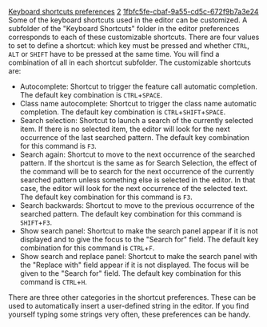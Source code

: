 [[Property:title|Keyboard shortcuts preferences]]
[[Property:weight|2]]
[[Property:uuid|1fbfc5fe-cbaf-9a55-cd5c-672f9b7a3e24]]
Some of the keyboard shortcuts used in the editor can be customized. A subfolder of the "Keyboard Shortcuts" folder in the editor preferences corresponds to each of these customizable shortcuts. There are four values to set to define a shortcut: which key must be pressed and whether <code>CTRL</code>, <code>ALT</code> or <code>SHIFT</code> have to be pressed at the same time. You will find a combination of all in each shortcut subfolder. The customizable shortcuts are:
* Autocomplete: Shortcut to trigger the feature call automatic completion. The default key combination is <code>CTRL</code>+<code>SPACE</code>.
* Class name autocomplete: Shortcut to trigger the class name automatic completion. The default key combination is <code>CTRL</code>+<code>SHIFT</code>+<code>SPACE</code>.
* Search selection: Shortcut to launch a search of the currently selected item. If there is no selected item, the editor will look for the next occurrence of the last searched pattern. The default key combination for this command is <code>F3</code>.
* Search again: Shortcut to move to the next occurrence of the searched pattern. If the shortcut is the same as for Search Selection, the effect of the command will be to search for the next occurrence of the currently searched pattern unless something else is selected in the editor. In that case, the editor will look for the next occurrence of the selected text. The default key combination for this command is <code>F3</code>.
* Search backwards: Shortcut to move to the previous occurrence of the searched pattern. The default key combination for this command is <code>SHIFT</code>+<code>F3</code>.
* Show search panel: Shortcut to make the search panel appear if it is not displayed and to give the focus to the "Search for" field. The default key combination for this command is <code>CTRL</code>+<code>F</code>.
* Show search and replace panel: Shortcut to make the search panel with the "Replace with" field appear if it is not displayed. The focus will be given to the "Search for" field. The default key combination for this command is <code>CTRL</code>+<code>H</code>.


{{note|You should avoid using key combinations made of only <code>ALT</code> and another key as they are reserved for menu shortcuts. }}


{{Tip|You may use combinations made of only one key to create very fast shortcuts, for example with the function keys. To know what string corresponds to a given key, you can look up in the EV_KEY_CONSTANTS of EiffelVision2.The `key_strings' table links keys with a string representation. }}


There are three other categories in the shortcut preferences. These can be used to automatically insert a user-defined string in the editor. If you find yourself typing some strings very often, these preferences can be handy.





